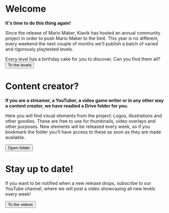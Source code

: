 
# Welcome

<Card illustration="mario_cake">

**It's time to do this thing again!**

Since the release of Mario Maker, Kiavik has hosted an annual community project in order to push Mario Maker to the limit. This year is no different, every weekend the next couple of months we'll publish a batch of varied and rigorously playtested levels.

Every level has a birthday cake for you to discover. Can you find them all?
<Button primary="true" icon="arrow-right" to="/levels">To the levels</Button>

</Card>


# Content creator?

<Card>

**If you are a streamer, a YouTuber, a video game writer or in any other way a content creator, we have readied a Drive folder for you.**

Here you will find visual elements from the project: Logos, illustrations and other goodies. These are free to use for thumbnails, video overlays and other purposes. New elements will be released every week, so if you bookmark the folder you’ll have access to these as soon as they are made available.

<Button icon="folder" to="https://drive.google.com/drive/folders/1XyDe_a-6EtSVUvS4Clk0V5oK5PXg6q8i?usp=sharing">Open folder</Button>

</Card>


# Stay up to date!

<Card>

If you want to be notified when a new release drops, subscribe to our YouTube channel, where we will post a video showcasing all new levels every week!

<Button icon="play-button" to="https://www.youtube.com/channel/UClayAs7TxVjMbzBLxBbqyoQ">To the videos</Button>

</Card>